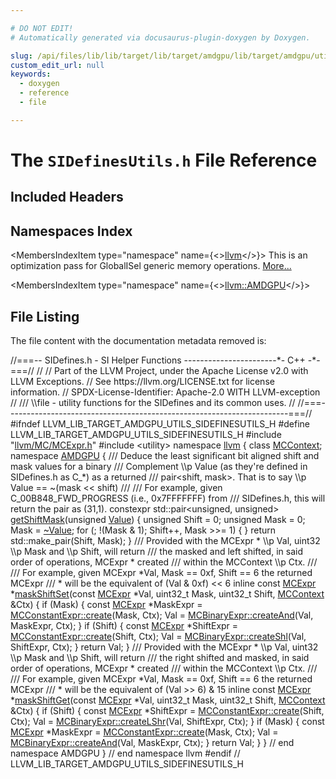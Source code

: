 ```yaml
---

# DO NOT EDIT!
# Automatically generated via docusaurus-plugin-doxygen by Doxygen.

slug: /api/files/lib/lib/target/lib/target/amdgpu/lib/target/amdgpu/utils/sidefinesutils-h
custom_edit_url: null
keywords:
  - doxygen
  - reference
  - file

---
```





# The `SIDefinesUtils.h` File Reference

<DoxygenPage pluginConfig={pluginConfig}>



## Included Headers

<IncludesList>
<IncludesListItem
  filePath="llvm/MC/MCExpr.h"
  permalink="/docs/api/files/include/include/llvm/include/llvm/mc/mcexpr-h"
  isLocal="true" />
<IncludesListItem
  filePath="utility"
  permalink=""
  isLocal="false" />
</IncludesList>

## Namespaces Index

<MembersIndex>

<MembersIndexItem
  type="namespace"
  name={<><a href="/docs/api/namespaces/llvm">llvm</a></>}>
This is an optimization pass for GlobalISel generic memory operations. <a href="/docs/api/namespaces/llvm/#details">More...</a>
</MembersIndexItem>

<MembersIndexItem
  type="namespace"
  name={<><a href="/docs/api/namespaces/llvm/amdgpu">llvm::AMDGPU</a></>}>
</MembersIndexItem>

</MembersIndex>


## File Listing

The file content with the documentation metadata removed is:

<ProgramListing>

<Link id="l00001" /><CodeLine lineNumber="1"><Highlight kind="comment">//===-- SIDefines.h - SI Helper Functions -----------------------&#42;- C++ -&#42;-===//</Highlight><Highlight kind="normal"></Highlight></CodeLine>
<Link id="l00002" /><CodeLine lineNumber="2"><Highlight kind="normal"></Highlight><Highlight kind="comment">//</Highlight><Highlight kind="normal"></Highlight></CodeLine>
<Link id="l00003" /><CodeLine lineNumber="3"><Highlight kind="normal"></Highlight><Highlight kind="comment">// Part of the LLVM Project, under the Apache License v2.0 with LLVM Exceptions.</Highlight><Highlight kind="normal"></Highlight></CodeLine>
<Link id="l00004" /><CodeLine lineNumber="4"><Highlight kind="normal"></Highlight><Highlight kind="comment">// See https://llvm.org/LICENSE.txt for license information.</Highlight><Highlight kind="normal"></Highlight></CodeLine>
<Link id="l00005" /><CodeLine lineNumber="5"><Highlight kind="normal"></Highlight><Highlight kind="comment">// SPDX-License-Identifier: Apache-2.0 WITH LLVM-exception</Highlight><Highlight kind="normal"></Highlight></CodeLine>
<Link id="l00006" /><CodeLine lineNumber="6"><Highlight kind="normal"></Highlight><Highlight kind="comment">//</Highlight><Highlight kind="comment"></Highlight></CodeLine>
<Link id="l00007" /><CodeLine lineNumber="7"><Highlight kind="comment">/// \\file - utility functions for the SIDefines and its common uses.</Highlight><Highlight kind="normal"></Highlight></CodeLine>
<Link id="l00008" /><CodeLine lineNumber="8"><Highlight kind="normal"></Highlight><Highlight kind="comment">//</Highlight><Highlight kind="normal"></Highlight></CodeLine>
<Link id="l00009" /><CodeLine lineNumber="9"><Highlight kind="normal"></Highlight><Highlight kind="comment">//===----------------------------------------------------------------------===//</Highlight><Highlight kind="normal"></Highlight></CodeLine>
<Link id="l00010" /><CodeLine lineNumber="10"><Highlight kind="normal"></Highlight></CodeLine>
<Link id="l00011" /><CodeLine lineNumber="11"><Highlight kind="normal"></Highlight><Highlight kind="preprocessor">#ifndef LLVM&#95;LIB&#95;TARGET&#95;AMDGPU&#95;UTILS&#95;SIDEFINESUTILS&#95;H</Highlight><Highlight kind="normal"></Highlight></CodeLine>
<Link id="l00012" /><CodeLine lineNumber="12"><Highlight kind="normal"></Highlight><Highlight kind="preprocessor">#define LLVM&#95;LIB&#95;TARGET&#95;AMDGPU&#95;UTILS&#95;SIDEFINESUTILS&#95;H</Highlight><Highlight kind="normal"></Highlight></CodeLine>
<Link id="l00013" /><CodeLine lineNumber="13"><Highlight kind="normal"></Highlight></CodeLine>
<Link id="l00014" /><CodeLine lineNumber="14"><Highlight kind="normal"></Highlight><Highlight kind="preprocessor">#include &quot;<a href="/docs/api/files/include/include/llvm/include/llvm/mc/mcexpr-h">llvm/MC/MCExpr.h</a>&quot;</Highlight><Highlight kind="normal"></Highlight></CodeLine>
<Link id="l00015" /><CodeLine lineNumber="15"><Highlight kind="normal"></Highlight><Highlight kind="preprocessor">#include &lt;utility&gt;</Highlight><Highlight kind="normal"></Highlight></CodeLine>
<Link id="l00016" /><CodeLine lineNumber="16"><Highlight kind="normal"></Highlight></CodeLine>
<Link id="l00017" /><CodeLine lineNumber="17"><Highlight kind="normal"></Highlight><Highlight kind="keyword">namespace </Highlight><Highlight kind="normal"><a href="/docs/api/namespaces/llvm">llvm</a> &#123;</Highlight></CodeLine>
<Link id="l00018" /><CodeLine lineNumber="18"><Highlight kind="normal"></Highlight><Highlight kind="keyword">class </Highlight><Highlight kind="normal"><a href="/docs/api/classes/llvm/mccontext">MCContext</a>;</Highlight></CodeLine>
<Link id="l00019" /><CodeLine lineNumber="19"><Highlight kind="normal"></Highlight><Highlight kind="keyword">namespace </Highlight><Highlight kind="normal"><a href="/docs/api/namespaces/llvm/amdgpu">AMDGPU</a> &#123;</Highlight></CodeLine>
<Link id="l00020" /><CodeLine lineNumber="20"><Highlight kind="normal"></Highlight><Highlight kind="comment"></Highlight></CodeLine>
<Link id="l00021" /><CodeLine lineNumber="21"><Highlight kind="comment">/// Deduce the least significant bit aligned shift and mask values for a binary</Highlight></CodeLine>
<Link id="l00022" /><CodeLine lineNumber="22"><Highlight kind="comment">/// Complement \\p Value (as they&#39;re defined in SIDefines.h as C&#95;&#42;) as a returned</Highlight></CodeLine>
<Link id="l00023" /><CodeLine lineNumber="23"><Highlight kind="comment">/// pair&lt;shift, mask&gt;. That is to say \\p Value == ~(mask &lt;&lt; shift)</Highlight></CodeLine>
<Link id="l00024" /><CodeLine lineNumber="24"><Highlight kind="comment">///</Highlight></CodeLine>
<Link id="l00025" /><CodeLine lineNumber="25"><Highlight kind="comment">/// For example, given C&#95;00B848&#95;FWD&#95;PROGRESS (i.e., 0x7FFFFFFF) from</Highlight></CodeLine>
<Link id="l00026" /><CodeLine lineNumber="26"><Highlight kind="comment">/// SIDefines.h, this will return the pair as (31,1).</Highlight><Highlight kind="normal"></Highlight></CodeLine>
<Link id="l00027" /><CodeLine lineNumber="27" lineLink="/docs/api/namespaces/llvm/amdgpu/#abc35cd2c7c1b70aedaf4e2cd857688ab"><Highlight kind="normal"></Highlight><Highlight kind="keyword">constexpr</Highlight><Highlight kind="normal"> std::pair&lt;unsigned, unsigned&gt; <a href="/docs/api/namespaces/llvm/amdgpu/#abc35cd2c7c1b70aedaf4e2cd857688ab">getShiftMask</a>(</Highlight><Highlight kind="keywordtype">unsigned</Highlight><Highlight kind="normal"> <a href="/docs/api/classes/llvm/value">Value</a>) &#123;</Highlight></CodeLine>
<Link id="l00028" /><CodeLine lineNumber="28"><Highlight kind="normal">  </Highlight><Highlight kind="keywordtype">unsigned</Highlight><Highlight kind="normal"> Shift = 0;</Highlight></CodeLine>
<Link id="l00029" /><CodeLine lineNumber="29"><Highlight kind="normal">  </Highlight><Highlight kind="keywordtype">unsigned</Highlight><Highlight kind="normal"> Mask = 0;</Highlight></CodeLine>
<Link id="l00030" /><CodeLine lineNumber="30"><Highlight kind="normal"></Highlight></CodeLine>
<Link id="l00031" /><CodeLine lineNumber="31"><Highlight kind="normal">  Mask = <a href="/docs/api/classes/llvm/value">~Value</a>;</Highlight></CodeLine>
<Link id="l00032" /><CodeLine lineNumber="32"><Highlight kind="normal">  </Highlight><Highlight kind="keywordflow">for</Highlight><Highlight kind="normal"> (; !(Mask &amp; 1); Shift++, Mask &gt;&gt;= 1) &#123;</Highlight></CodeLine>
<Link id="l00033" /><CodeLine lineNumber="33"><Highlight kind="normal">  &#125;</Highlight></CodeLine>
<Link id="l00034" /><CodeLine lineNumber="34"><Highlight kind="normal"></Highlight></CodeLine>
<Link id="l00035" /><CodeLine lineNumber="35"><Highlight kind="normal">  </Highlight><Highlight kind="keywordflow">return</Highlight><Highlight kind="normal"> std::make&#95;pair(Shift, Mask);</Highlight></CodeLine>
<Link id="l00036" /><CodeLine lineNumber="36"><Highlight kind="normal">&#125;</Highlight></CodeLine>
<Link id="l00037" /><CodeLine lineNumber="37"><Highlight kind="normal"></Highlight><Highlight kind="comment"></Highlight></CodeLine>
<Link id="l00038" /><CodeLine lineNumber="38"><Highlight kind="comment">/// Provided with the MCExpr &#42; \\p Val, uint32 \\p Mask and \\p Shift, will return</Highlight></CodeLine>
<Link id="l00039" /><CodeLine lineNumber="39"><Highlight kind="comment">/// the masked and left shifted, in said order of operations, MCExpr &#42; created</Highlight></CodeLine>
<Link id="l00040" /><CodeLine lineNumber="40"><Highlight kind="comment">/// within the MCContext \\p Ctx.</Highlight></CodeLine>
<Link id="l00041" /><CodeLine lineNumber="41"><Highlight kind="comment">///</Highlight></CodeLine>
<Link id="l00042" /><CodeLine lineNumber="42"><Highlight kind="comment">/// For example, given MCExpr &#42;Val, Mask == 0xf, Shift == 6 the returned MCExpr</Highlight></CodeLine>
<Link id="l00043" /><CodeLine lineNumber="43"><Highlight kind="comment">/// &#42; will be the equivalent of (Val &amp; 0xf) &lt;&lt; 6</Highlight><Highlight kind="normal"></Highlight></CodeLine>
<Link id="l00044" /><CodeLine lineNumber="44" lineLink="/docs/api/namespaces/llvm/amdgpu/#a5f3ff39c7ddc47c851a92a89a6c68e3d"><Highlight kind="normal"></Highlight><Highlight kind="keyword">inline</Highlight><Highlight kind="normal"> </Highlight><Highlight kind="keyword">const</Highlight><Highlight kind="normal"> <a href="/docs/api/classes/llvm/mcexpr">MCExpr</a> &#42;<a href="/docs/api/namespaces/llvm/amdgpu/#a5f3ff39c7ddc47c851a92a89a6c68e3d">maskShiftSet</a>(</Highlight><Highlight kind="keyword">const</Highlight><Highlight kind="normal"> <a href="/docs/api/classes/llvm/mcexpr">MCExpr</a> &#42;Val, uint32&#95;t Mask,</Highlight></CodeLine>
<Link id="l00045" /><CodeLine lineNumber="45"><Highlight kind="normal">                                  uint32&#95;t Shift, <a href="/docs/api/classes/llvm/mccontext">MCContext</a> &amp;Ctx) &#123;</Highlight></CodeLine>
<Link id="l00046" /><CodeLine lineNumber="46"><Highlight kind="normal">  </Highlight><Highlight kind="keywordflow">if</Highlight><Highlight kind="normal"> (Mask) &#123;</Highlight></CodeLine>
<Link id="l00047" /><CodeLine lineNumber="47"><Highlight kind="normal">    </Highlight><Highlight kind="keyword">const</Highlight><Highlight kind="normal"> <a href="/docs/api/classes/llvm/mcexpr">MCExpr</a> &#42;MaskExpr = <a href="/docs/api/classes/llvm/mcconstantexpr/#af9bdc4c9c65ea1ff077fbbb6407d7b2a">MCConstantExpr::create</a>(Mask, Ctx);</Highlight></CodeLine>
<Link id="l00048" /><CodeLine lineNumber="48"><Highlight kind="normal">    Val = <a href="/docs/api/classes/llvm/mcbinaryexpr/#a37d8557c5bc9e9a92ce9b663e21f5e47">MCBinaryExpr::createAnd</a>(Val, MaskExpr, Ctx);</Highlight></CodeLine>
<Link id="l00049" /><CodeLine lineNumber="49"><Highlight kind="normal">  &#125;</Highlight></CodeLine>
<Link id="l00050" /><CodeLine lineNumber="50"><Highlight kind="normal">  </Highlight><Highlight kind="keywordflow">if</Highlight><Highlight kind="normal"> (Shift) &#123;</Highlight></CodeLine>
<Link id="l00051" /><CodeLine lineNumber="51"><Highlight kind="normal">    </Highlight><Highlight kind="keyword">const</Highlight><Highlight kind="normal"> <a href="/docs/api/classes/llvm/mcexpr">MCExpr</a> &#42;ShiftExpr = <a href="/docs/api/classes/llvm/mcconstantexpr/#af9bdc4c9c65ea1ff077fbbb6407d7b2a">MCConstantExpr::create</a>(Shift, Ctx);</Highlight></CodeLine>
<Link id="l00052" /><CodeLine lineNumber="52"><Highlight kind="normal">    Val = <a href="/docs/api/classes/llvm/mcbinaryexpr/#ac3fa97ac31d48ef7708ba959db34f38d">MCBinaryExpr::createShl</a>(Val, ShiftExpr, Ctx);</Highlight></CodeLine>
<Link id="l00053" /><CodeLine lineNumber="53"><Highlight kind="normal">  &#125;</Highlight></CodeLine>
<Link id="l00054" /><CodeLine lineNumber="54"><Highlight kind="normal">  </Highlight><Highlight kind="keywordflow">return</Highlight><Highlight kind="normal"> Val;</Highlight></CodeLine>
<Link id="l00055" /><CodeLine lineNumber="55"><Highlight kind="normal">&#125;</Highlight></CodeLine>
<Link id="l00056" /><CodeLine lineNumber="56"><Highlight kind="normal"></Highlight><Highlight kind="comment"></Highlight></CodeLine>
<Link id="l00057" /><CodeLine lineNumber="57"><Highlight kind="comment">/// Provided with the MCExpr &#42; \\p Val, uint32 \\p Mask and \\p Shift, will return</Highlight></CodeLine>
<Link id="l00058" /><CodeLine lineNumber="58"><Highlight kind="comment">/// the right shifted and masked, in said order of operations, MCExpr &#42; created</Highlight></CodeLine>
<Link id="l00059" /><CodeLine lineNumber="59"><Highlight kind="comment">/// within the MCContext \\p Ctx.</Highlight></CodeLine>
<Link id="l00060" /><CodeLine lineNumber="60"><Highlight kind="comment">///</Highlight></CodeLine>
<Link id="l00061" /><CodeLine lineNumber="61"><Highlight kind="comment">/// For example, given MCExpr &#42;Val, Mask == 0xf, Shift == 6 the returned MCExpr</Highlight></CodeLine>
<Link id="l00062" /><CodeLine lineNumber="62"><Highlight kind="comment">/// &#42; will be the equivalent of (Val &gt;&gt; 6) &amp; 15</Highlight><Highlight kind="normal"></Highlight></CodeLine>
<Link id="l00063" /><CodeLine lineNumber="63" lineLink="/docs/api/namespaces/llvm/amdgpu/#a8749a42239506716ab09647dd0b31795"><Highlight kind="normal"></Highlight><Highlight kind="keyword">inline</Highlight><Highlight kind="normal"> </Highlight><Highlight kind="keyword">const</Highlight><Highlight kind="normal"> <a href="/docs/api/classes/llvm/mcexpr">MCExpr</a> &#42;<a href="/docs/api/namespaces/llvm/amdgpu/#a8749a42239506716ab09647dd0b31795">maskShiftGet</a>(</Highlight><Highlight kind="keyword">const</Highlight><Highlight kind="normal"> <a href="/docs/api/classes/llvm/mcexpr">MCExpr</a> &#42;Val, uint32&#95;t Mask,</Highlight></CodeLine>
<Link id="l00064" /><CodeLine lineNumber="64"><Highlight kind="normal">                                  uint32&#95;t Shift, <a href="/docs/api/classes/llvm/mccontext">MCContext</a> &amp;Ctx) &#123;</Highlight></CodeLine>
<Link id="l00065" /><CodeLine lineNumber="65"><Highlight kind="normal">  </Highlight><Highlight kind="keywordflow">if</Highlight><Highlight kind="normal"> (Shift) &#123;</Highlight></CodeLine>
<Link id="l00066" /><CodeLine lineNumber="66"><Highlight kind="normal">    </Highlight><Highlight kind="keyword">const</Highlight><Highlight kind="normal"> <a href="/docs/api/classes/llvm/mcexpr">MCExpr</a> &#42;ShiftExpr = <a href="/docs/api/classes/llvm/mcconstantexpr/#af9bdc4c9c65ea1ff077fbbb6407d7b2a">MCConstantExpr::create</a>(Shift, Ctx);</Highlight></CodeLine>
<Link id="l00067" /><CodeLine lineNumber="67"><Highlight kind="normal">    Val = <a href="/docs/api/classes/llvm/mcbinaryexpr/#a18a49f94de6b90d6fbc0c730b6a2ae5b">MCBinaryExpr::createLShr</a>(Val, ShiftExpr, Ctx);</Highlight></CodeLine>
<Link id="l00068" /><CodeLine lineNumber="68"><Highlight kind="normal">  &#125;</Highlight></CodeLine>
<Link id="l00069" /><CodeLine lineNumber="69"><Highlight kind="normal">  </Highlight><Highlight kind="keywordflow">if</Highlight><Highlight kind="normal"> (Mask) &#123;</Highlight></CodeLine>
<Link id="l00070" /><CodeLine lineNumber="70"><Highlight kind="normal">    </Highlight><Highlight kind="keyword">const</Highlight><Highlight kind="normal"> <a href="/docs/api/classes/llvm/mcexpr">MCExpr</a> &#42;MaskExpr = <a href="/docs/api/classes/llvm/mcconstantexpr/#af9bdc4c9c65ea1ff077fbbb6407d7b2a">MCConstantExpr::create</a>(Mask, Ctx);</Highlight></CodeLine>
<Link id="l00071" /><CodeLine lineNumber="71"><Highlight kind="normal">    Val = <a href="/docs/api/classes/llvm/mcbinaryexpr/#a37d8557c5bc9e9a92ce9b663e21f5e47">MCBinaryExpr::createAnd</a>(Val, MaskExpr, Ctx);</Highlight></CodeLine>
<Link id="l00072" /><CodeLine lineNumber="72"><Highlight kind="normal">  &#125;</Highlight></CodeLine>
<Link id="l00073" /><CodeLine lineNumber="73"><Highlight kind="normal">  </Highlight><Highlight kind="keywordflow">return</Highlight><Highlight kind="normal"> Val;</Highlight></CodeLine>
<Link id="l00074" /><CodeLine lineNumber="74"><Highlight kind="normal">&#125;</Highlight></CodeLine>
<Link id="l00075" /><CodeLine lineNumber="75"><Highlight kind="normal"></Highlight></CodeLine>
<Link id="l00076" /><CodeLine lineNumber="76"><Highlight kind="normal">&#125; </Highlight><Highlight kind="comment">// end namespace AMDGPU</Highlight><Highlight kind="normal"></Highlight></CodeLine>
<Link id="l00077" /><CodeLine lineNumber="77"><Highlight kind="normal">&#125; </Highlight><Highlight kind="comment">// end namespace llvm</Highlight><Highlight kind="normal"></Highlight></CodeLine>
<Link id="l00078" /><CodeLine lineNumber="78"><Highlight kind="normal"></Highlight></CodeLine>
<Link id="l00079" /><CodeLine lineNumber="79"><Highlight kind="normal"></Highlight><Highlight kind="preprocessor">#endif </Highlight><Highlight kind="comment">// LLVM&#95;LIB&#95;TARGET&#95;AMDGPU&#95;UTILS&#95;SIDEFINESUTILS&#95;H</Highlight><Highlight kind="normal"></Highlight></CodeLine>

</ProgramListing>


</DoxygenPage>
